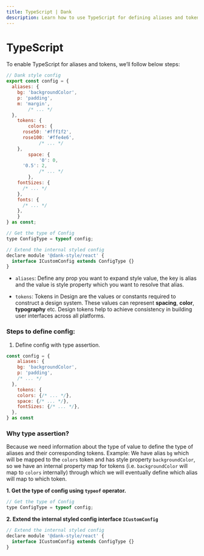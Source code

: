 ```yaml
---
title: TypeScript | Dank
description: Learn how to use TypeScript for defining aliases and tokens in design systems. Achieve consistency in UI building using design tokens.
---
```



<Meta title="Getting Started/TypeScript" />

# TypeScript

To enable TypeScript for aliases and tokens, we’ll follow below steps:

```jsx
// Dank style config
export const config = {
  aliases: {
    bg: 'backgroundColor',
    p: 'padding',
    m: 'margin',
		/* ... */
  },
	tokens: {
		colors: {
      rose50: '#fff1f2',
      rose100: '#ffe4e6',
			/* ... */
    },
		space: {
			'0': 0,
      '0.5': 2,
			/* ... */
		},
    fontSizes: {
      /* ... */
    },
    fonts: {
      /* ... */
    },
	}
} as const;

// Get the type of Config
type ConfigType = typeof config;

// Extend the internal styled config
declare module '@dank-style/react' {
  interface ICustomConfig extends ConfigType {}
}
```

- `aliases`: Define any prop you want to expand style value, the key is alias and the value is style property which you want to resolve that alias.

- `tokens`: Tokens in Design are the values or constants required to construct a design system. These values can represent **spacing**, **color**, **typography** etc. Design tokens help to achieve consistency in building user interfaces across all platforms.

### Steps to define config:

1. Define config with type assertion.

```jsx
const config = {
	aliases: {
    bg: 'backgroundColor',
    p: 'padding',
    /* ... */
  },
	tokens: {
    colors: {/* ... */},
    space: {/* ... */},
    fontSizes: {/* ... */},
  },
} as const
```

### Why type assertion?

Because we need information about the type of value to define the type of aliases and their corresponding tokens.
Example: We have alias `bg` which will be mapped to the `colors` token and has style property `backgroundColor`, so we have an internal property map for tokens (i.e. `backgroundColor` will map to `colors` internally) through which we will eventually define which alias will map to which token.

**1. Get the type of config using `typeof` operator.**

```jsx
// Get the type of Config
type ConfigType = typeof config;
```

**2. Extend the internal styled config interface `ICustomConfig`**

```jsx
// Extend the internal styled config
declare module '@dank-style/react' {
  interface ICustomConfig extends ConfigType {}
}
```
